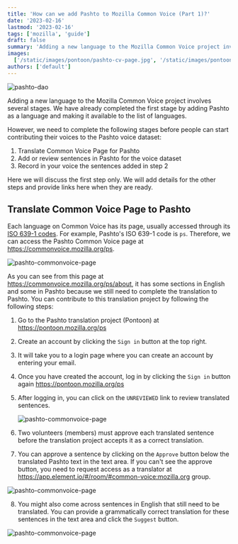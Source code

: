 ```yaml
---
title: 'How can we add Pashto to Mozilla Common Voice (Part 1)?'
date: '2023-02-16'
lastmod: '2023-02-16'
tags: ['mozilla', 'guide']
draft: false
summary: 'Adding a new language to the Mozilla Common Voice project involves several stages. We have already completed the first stage by adding Pashto as a language and making it available to the list of languages.'
images:
  ['/static/images/pontoon/pashto-cv-page.jpg', '/static/images/pontoon/pontoon-unreviewed.jpg']
authors: ['default']
---
```


![pashto-dao](/static/images/twitter-card.png)

Adding a new language to the Mozilla Common Voice project involves several stages. We have already completed the first stage by adding Pashto as a language and making it available to the list of languages.

However, we need to complete the following stages before people can start contributing their voices to the Pashto voice dataset:

1. Translate Common Voice Page for Pashto
2. Add or review sentences in Pashto for the voice dataset
3. Record in your voice the sentences added in step 2

Here we will discuss the first step only. We will add details for the other steps and provide links here when they are ready.

## Translate Common Voice Page to Pashto

Each language on Common Voice has its page, usually accessed through its [ISO 639-1 codes](https://en.wikipedia.org/wiki/List_of_ISO_639-1_codes). For example, Pashto's ISO 639-1 code is `ps`. Therefore, we can access the Pashto Common Voice page at https://commonvoice.mozilla.org/ps.

![pashto-commonvoice-page](/static/images/pontoon/pashto-cv-page.jpg)

As you can see from this page at https://commonvoice.mozilla.org/ps/about, it has some sections in English and some in Pashto because we still need to complete the translation to Pashto. You can contribute to this translation project by following the following steps:

1. Go to the Pashto translation project (Pontoon) at https://pontoon.mozilla.org/ps
2. Create an account by clicking the `Sign in` button at the top right.
3. It will take you to a login page where you can create an account by entering your email.
4. Once you have created the account, log in by clicking the `Sign in` button again https://pontoon.mozilla.org/ps
5. After logging in, you can click on the `UNREVIEWED` link to review translated sentences.

   ![pashto-commonvoice-page](/static/images/pontoon/pontoon-unreviewed.jpg)

6. Two volunteers (members) must approve each translated sentence before the translation project accepts it as a correct translation.
7. You can approve a sentence by clicking on the `Approve` button below the translated Pashto text in the text area. If you can't see the approve button, you need to request access as a translator at https://app.element.io/#/room/#common-voice:mozilla.org group.

![pashto-commonvoice-page](/static/images/pontoon/pontoon-approve.jpg)

8. You might also come across sentences in English that still need to be translated. You can provide a grammatically correct translation for these sentences in the text area and click the `Suggest` button.

![pashto-commonvoice-page](/static/images/pontoon/pontoon-suggest.jpg)
